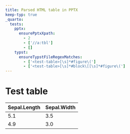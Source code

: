 ```yaml
---
title: Parsed HTML table in PPTX
keep-typ: true
_quarto:
  tests:
    pptx: 
      ensurePptxXpath:
        - 2
        - ['//a:tbl']
        - []
    typst:
      ensureTypstFileRegexMatches:
        - ['<test-table>[\s]*#figure\(']
        - ['<test-table>[\s]*#block\[[\s]*#figure\(']
---
```


# Test table {#test-table}

```{=html}
<table>
<thead>
  <tr>
    <th>Sepal.Length</th>
    <th>Sepal.Width</th>
  </tr>
</thead>
<tbody>
<tr>
  <td>5.1</td>
  <td>3.5</td>
</tr>
<tr>
  <td>4.9</td>
  <td>3.0</td>
</tr>
</tbody>
</table>
```